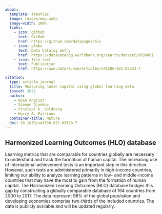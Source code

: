 ```yaml
---
about:
  template: trestles
  image: images/map.webp
  image-width: 100%
  links:
    - icon: github
      text: GitHub
      href: https://github.com/datapages/hlo
    - icon: globe
      text: Data Catalog entry
      href: https://datacatalog.worldbank.org/search/dataset/0038001
    - icon: file-text
      text: Publication
      href: https://www.nature.com/articles/s41586-021-03323-7

citation:
  type: article-journal
  title: Measuring human capital using global learning data
  issued: 2021
  author:
    - Noam Angrist
    - Simeon Djankov
    - Pinelopi K. Goldberg
    - Harry A. Patrinos
  container-title: Nature
  doi: 10.1038/s41586-021-03323-7
---
```


## Harmonized Learning Outcomes (HLO) database

Learning metrics that are comparable for countries globally are necessary to understand and track the formation of human capital. The increasing use of international achievement tests is an important step in this direction. However, such tests are administered primarily in high-income countries, limiting our ability to analyze learning patterns in low- and middle-income countries that may have the most to gain from the formation of human capital. The Harmonized Learning Outcomes (HLO) database bridges this gap by constructing a globally comparable database of 164 countries from 2000 to 2017. The data represent 98% of the global population and developing economies comprise two-thirds of the included countries. The data is publicly available and will be updated regularly.
